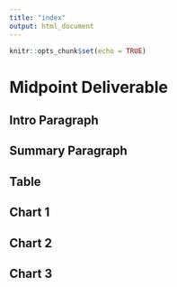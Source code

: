 ```yaml
---
title: "index"
output: html_document
---
```


```r
knitr::opts_chunk$set(echo = TRUE)
```
# Midpoint Deliverable
## Intro Paragraph 

## Summary Paragraph

## Table

## Chart 1

## Chart 2

## Chart 3
